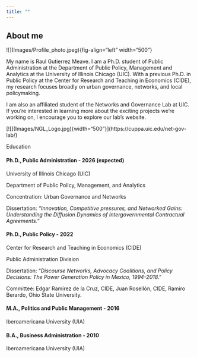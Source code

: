 ```yaml
---
title: ""
---
```


## About me

\![\](Images/Profile_photo.jpeg){fig-align="left" width="500"}

My name is Raul Gutierrez Meave. I am a Ph.D. student of Public Administration at the Department of Public Policy, Management and Analytics at the University of Illinois Chicago (UIC). With a previous Ph.D. in Public Policy at the Center for Research and Teaching in Economics (CIDE), my research focuses broadly on urban governance, networks, and local policymaking.

I am also an affiliated student of the Networks and Governance Lab at UIC. If you're interested in learning more about the exciting projects we're working on, I encourage you to explore our lab's website.

\[\![\](Images/NGL_Logo.jpg){width="500"}\](https://cuppa.uic.edu/net-gov-lab/)

Education

#### **Ph.D., Public Administration - 2026 (expected)**

University of Illinois Chicago (UIC)

Department of Public Policy, Management, and Analytics

Concentration: Urban Governance and Networks

Dissertation: *“Innovation, Competitive pressures, and Networked Gains: Understanding the Diffusion Dynamics of Intergovernmental Contractual Agreements.”*

#### **Ph.D., Public Policy - 2022**

Center for Research and Teaching in Economics (CIDE)

Public Administration Division

Dissertation: “*Discourse Networks, Advocacy Coalitions, and Policy Decisions: The Power Generation Policy in Mexico, 1994-2018*.”

Committee: Edgar Ramírez de la Cruz, CIDE, Juan Rosellón, CIDE, Ramiro Berardo, Ohio State University. 

#### **M.A., Politics and Public Management - 2016**

Iberoamericana University (UIA)

#### **B.A., Business Administration - 2010**

Iberoamericana University (UIA)
